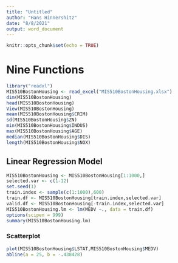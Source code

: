 ---
title: "Untitled"
author: "Hans Hinnershitz"
date: "8/8/2021"
output: word_document
---

```{r setup, include=FALSE}
knitr::opts_chunk$set(echo = TRUE)
```
# Nine Functions
```{r}
library("readxl")
MIS510BostonHousing <- read_excel("MIS510BostonHousing.xlsx")
dim(MIS510BostonHousing)
head(MIS510BostonHousing)
View(MIS510BostonHousing)
mean(MIS510BostonHousing$CRIM)
sd(MIS510BostonHousing$ZN)
min(MIS510BostonHousing$INDUS)
max(MIS510BostonHousing$AGE)
median(MIS510BostonHousing$DIS)
length(MIS510BostonHousing$NOX)
```
## Linear Regression Model
```{r}
MIS510BostonHousing <- MIS510BostonHousing[1:1000,]
selected.var <- c(1-12)
set.seed(1)
train.index <- sample(c(1:1000),600)
train.df <- MIS510BostonHousing[train.index,selected.var]
valid.df <- MIS510BostonHousing[-train.index,selected.var]
MIS510BostonHousing.lm <- lm(MEDV ~., data = train.df)
options(scipen = 999)
summary(MIS510BostonHousing.lm)
```
### Scatterplot
```{r}
plot(MIS510BostonHousing$LSTAT,MIS510BostonHousing$MEDV)
abline(a = 25, b = -.438428)
```

